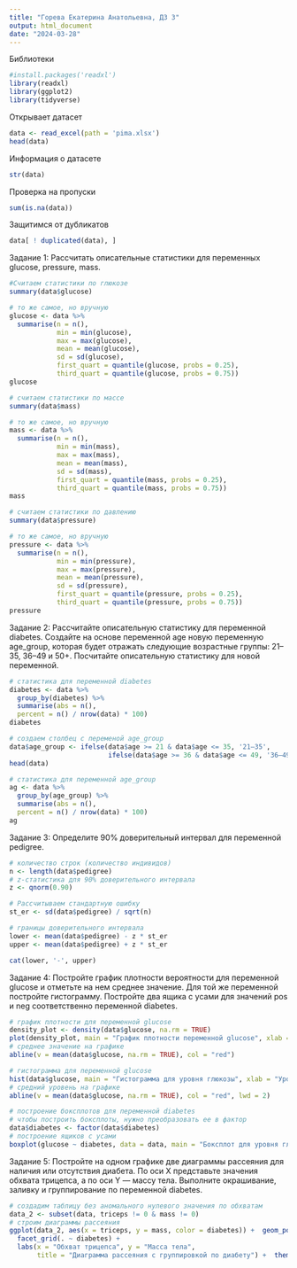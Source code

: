---
title: "Горева Екатерина Анатольевна, ДЗ 3"
output: html_document
date: "2024-03-28"
---
Библиотеки
```{r}
#install.packages('readxl')
library(readxl)
library(ggplot2)
library(tidyverse)
```
Открывает датасет
```{r}
data <- read_excel(path = 'pima.xlsx')
head(data)
```
Информация о датасете
```{r}
str(data)
```
Проверка на пропуски 
```{r}
sum(is.na(data))
```
Защитимся от дубликатов 
```{r}
data[ ! duplicated(data), ]
```
Задание 1: Рассчитать описательные статистики для переменных glucose, pressure, mass.


```{r}
#Считаем статистики по глюкозе
summary(data$glucose)
```
```{r}
# то же самое, но вручную
glucose <- data %>%
  summarise(n = n(),
            min = min(glucose),
            max = max(glucose),
            mean = mean(glucose),
            sd = sd(glucose),
            first_quart = quantile(glucose, probs = 0.25),
            third_quart = quantile(glucose, probs = 0.75))
glucose
```

```{r}
# считаем статистики по массе
summary(data$mass)
```
```{r}
# то же самое, но вручную
mass <- data %>%
  summarise(n = n(),
            min = min(mass),
            max = max(mass),
            mean = mean(mass),
            sd = sd(mass),
            first_quart = quantile(mass, probs = 0.25),
            third_quart = quantile(mass, probs = 0.75))
mass
```

```{r}
# считаем статистики по давлению
summary(data$pressure)
```
```{r}
# то же самое, но вручную
pressure <- data %>%
  summarise(n = n(),
            min = min(pressure),
            max = max(pressure),
            mean = mean(pressure),
            sd = sd(pressure),
            first_quart = quantile(pressure, probs = 0.25),
            third_quart = quantile(pressure, probs = 0.75))
pressure
```

Задание 2: Рассчитайте описательную статистику для переменной diabetes. Создайте на основе переменной age новую переменную age_group, которая будет отражать следующие возрастные группы: 21–35, 36–49 и 50+. Посчитайте описательную статистику для новой переменной.


```{r}
# статистика для переменной diabetes
diabetes <- data %>%
  group_by(diabetes) %>%
  summarise(abs = n(),
  percent = n() / nrow(data) * 100)
diabetes
```
```{r}
# создаем столбец с переменой age_group
data$age_group <- ifelse(data$age >= 21 & data$age <= 35, '21–35',
                         ifelse(data$age >= 36 & data$age <= 49, '36–49', '50+'))
head(data)
```
```{r}
# статистика для переменной age_group
ag <- data %>%
  group_by(age_group) %>%
  summarise(abs = n(),
  percent = n() / nrow(data) * 100)
ag
```
Задание 3: Определите 90% доверительный интервал для переменной pedigree.
```{r}

# количество строк (количество индивидов)
n <- length(data$pedigree)
# z-статистика для 90% доверительного интервала 
z <- qnorm(0.90)

# Рассчитываем стандартную ошибку
st_er <- sd(data$pedigree) / sqrt(n)

# границы доверительного интервала
lower <- mean(data$pedigree) - z * st_er
upper <- mean(data$pedigree) + z * st_er

cat(lower, '-', upper)
```
Задание 4: Постройте график плотности вероятности для переменной glucose и отметьте на нем среднее значение. Для той же переменной постройте гистограмму. Постройте два ящика с усами для значений pos и neg соответственно переменной diabetes.
```{r}
# график плотности для переменной glucose
density_plot <- density(data$glucose, na.rm = TRUE)
plot(density_plot, main = "График плотности переменной glucose", xlab = "Уровень глюкозы")
# среднее значение на графике
abline(v = mean(data$glucose, na.rm = TRUE), col = "red")
```
```{r}
# гистограмма для переменной glucose
hist(data$glucose, main = "Гистограмма для уровня глюкозы", xlab = "Уровень глюкозы",breaks = 40)
# средний уровень на графике 
abline(v = mean(data$glucose, na.rm = TRUE), col = "red", lwd = 2)
```
```{r}
# построение боксплотов для переменной diabetes 
# чтобы построить боксплоты, нужно преобразовать ее в фактор 
data$diabetes <- factor(data$diabetes)
# построение ящиков с усами
boxplot(glucose ~ diabetes, data = data, main = "Боксплот для уровня глюкозы", xlab = "Статус заболевания", ylab = "Уровень глюкозы")
```
Задание 5: Постройте на одном графике две диаграммы рассеяния для наличия или отсутствия диабета. По оси X представьте значения обхвата трицепса, а по оси Y — массу тела. Выполните окрашивание, заливку и группирование по переменной diabetes.
```{r}
# создадим таблицу без аномального нулевого значения по обхватам
data_2 <- subset(data, triceps != 0 & mass != 0)
# строим диаграммы рассеяния
ggplot(data_2, aes(x = triceps, y = mass, color = diabetes)) +  geom_point() + 
  facet_grid(. ~ diabetes) + 
  labs(x = "Обхват трицепса", y = "Масса тела", 
       title = "Диаграмма рассеяния с группировкой по диабету") +  theme_classic()
```

